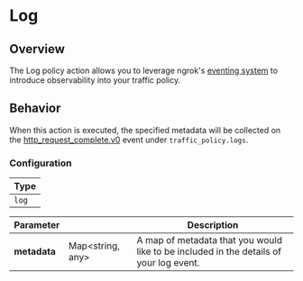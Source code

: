 # Log

## Overview

The Log policy action allows you to leverage ngrok's [eventing system](/obs) to introduce observability into your traffic policy.

## Behavior

When this action is executed, the specified metadata will be collected on the [http_request_complete.v0](/obs/reference/#http_request_completev0) event
under `traffic_policy.logs`.

### Configuration

| Type  |
| ----- |
| `log` |

| Parameter    | &nbsp;                 | Description                                                                            |
| ------------ | ---------------------- | -------------------------------------------------------------------------------------- |
| **metadata** | Map&lt;string, any&gt; | A map of metadata that you would like to be included in the details of your log event. |
